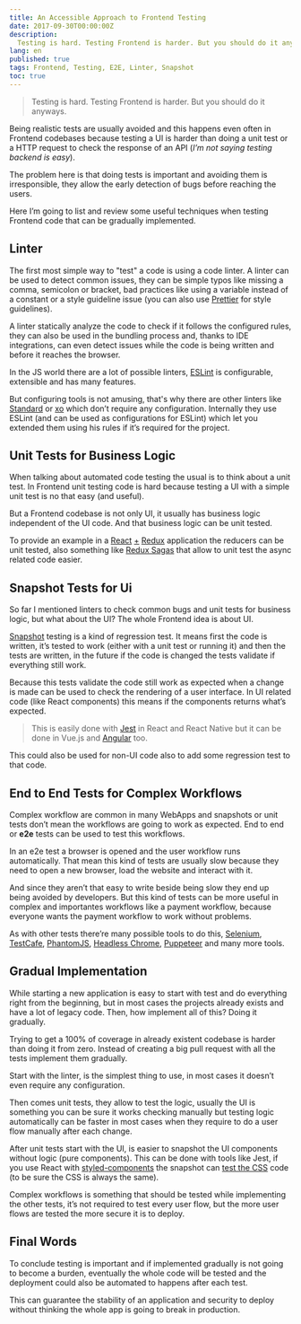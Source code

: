 ```yaml
---
title: An Accessible Approach to Frontend Testing
date: 2017-09-30T00:00:00Z
description:
  Testing is hard. Testing Frontend is harder. But you should do it anyways.
lang: en
published: true
tags: Frontend, Testing, E2E, Linter, Snapshot
toc: true
---
```


> Testing is hard. Testing Frontend is harder. But you should do it anyways.

Being realistic tests are usually avoided and this happens even often in
Frontend codebases because testing a UI is harder than doing a unit test or a
HTTP request to check the response of an API (_I’m not saying testing backend is
easy_).

The problem here is that doing tests is important and avoiding them is
irresponsible, they allow the early detection of bugs before reaching the users.

Here I’m going to list and review some useful techniques when testing Frontend
code that can be gradually implemented.

## Linter

The first most simple way to "test" a code is using a code linter. A linter can
be used to detect common issues, they can be simple typos like missing a comma,
semicolon or bracket, bad practices like using a variable instead of a constant
or a style guideline issue (you can also use
[Prettier](https://github.com/prettier/prettier) for style guidelines).

A linter statically analyze the code to check if it follows the configured
rules, they can also be used in the bundling process and, thanks to IDE
integrations, can even detect issues while the code is being written and before
it reaches the browser.

In the JS world there are a lot of possible linters,
[ESLint](https://eslint.org/) is configurable, extensible and has many features.

But configuring tools is not amusing, that's why there are other linters like
[Standard](https://standardjs.com/) or [xo](https://github.com/sindresorhus/xo)
which don’t require any configuration. Internally they use ESLint (and can be
used as configurations for ESLint) which let you extended them using his rules
if it’s required for the project.

## Unit Tests for Business Logic

When talking about automated code testing the usual is to think about a unit
test. In Frontend unit testing code is hard because testing a UI with a simple
unit test is no that easy (and useful).

But a Frontend codebase is not only UI, it usually has business logic
independent of the UI code. And that business logic can be unit tested.

To provide an example in a [React](https://reactjs.org/)
[+](https://github.com/reactjs/react-redux) [Redux](https://redux.js.org/)
application the reducers can be unit tested, also something like
[Redux Sagas](https://redux-saga.js.org/) that allow to unit test the async
related code easier.

## Snapshot Tests for Ui

So far I mentioned linters to check common bugs and unit tests for business
logic, but what about the UI? The whole Frontend idea is about UI.

[Snapshot](https://medium.com/@dschmidt1992/jest-snapshot-testing-3ef9fa1222bb)
testing is a kind of regression test. It means first the code is written, it’s
tested to work (either with a unit test or running it) and then the tests are
written, in the future if the code is changed the tests validate if everything
still work.

Because this tests validate the code still work as expected when a change is
made can be used to check the rendering of a user interface. In UI related code
(like React components) this means if the components returns what’s expected.

> This is easily done with
> [Jest](https://facebook.github.io/jest/docs/en/snapshot-testing.html) in React
> and React Native but it can be done in Vue.js and
> [Angular](https://github.com/synapse-wireless-labs/angular-snapshot-testing)
> too.

This could also be used for non-UI code also to add some regression test to that
code.

## End to End Tests for Complex Workflows

Complex workflow are common in many WebApps and snapshots or unit tests don’t
mean the workflows are going to work as expected. End to end or **e2e** tests
can be used to test this workflows.

In an e2e test a browser is opened and the user workflow runs automatically.
That mean this kind of tests are usually slow because they need to open a new
browser, load the website and interact with it.

And since they aren’t that easy to write beside being slow they end up being
avoided by developers. But this kind of tests can be more useful in complex and
importantes workflows like a payment workflow, because everyone wants the
payment workflow to work without problems.

As with other tests there’re many possible tools to do this,
[Selenium](https://www.seleniumhq.org/),
[TestCafe](https://devexpress.github.io/testcafe/),
[PhantomJS](https://phantomjs.org/),
[Headless Chrome](https://developers.google.com/web/updates/2017/04/headless-chrome),
[Puppeteer](https://github.com/GoogleChrome/puppeteer) and many more tools.

## Gradual Implementation

While starting a new application is easy to start with test and do everything
right from the beginning, but in most cases the projects already exists and have
a lot of legacy code. Then, how implement all of this? Doing it gradually.

Trying to get a 100% of coverage in already existent codebase is harder than
doing it from zero. Instead of creating a big pull request with all the tests
implement them gradually.

Start with the linter, is the simplest thing to use, in most cases it doesn’t
even require any configuration.

Then comes unit tests, they allow to test the logic, usually the UI is something
you can be sure it works checking manually but testing logic automatically can
be faster in most cases when they require to do a user flow manually after each
change.

After unit tests start with the UI, is easier to snapshot the UI components
without logic (pure components). This can be done with tools like Jest, if you
use React with [styled-components](https://www.styled-components.com/) the
snapshot can
[test the CSS](https://github.com/styled-components/jest-styled-components) code
(to be sure the CSS is always the same).

Complex workflows is something that should be tested while implementing the
other tests, it’s not required to test every user flow, but the more user flows
are tested the more secure it is to deploy.

## Final Words

To conclude testing is important and if implemented gradually is not going to
become a burden, eventually the whole code will be tested and the deployment
could also be automated to happens after each test.

This can guarantee the stability of an application and security to deploy
without thinking the whole app is going to break in production.
